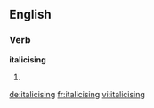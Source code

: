 ==English==

===Verb===
'''italicising'''

# {{present participle of|italicise}}

[[de:italicising]]
[[fr:italicising]]
[[vi:italicising]]